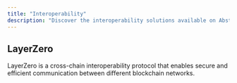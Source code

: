 ```yaml
---
title: "Interoperability"
description: "Discover the interoperability solutions available on Abstract."
---
```


## LayerZero

LayerZero is a cross-chain interoperability protocol that enables secure and
efficient communication between different blockchain networks.

<Card
  title="View LayerZero Docs"
  icon="link"
  href="https://docs.layerzero.network/v2"
/>
